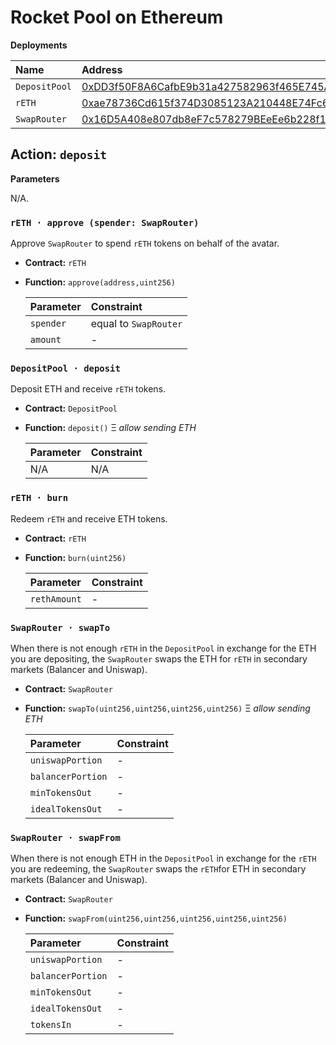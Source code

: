 # Rocket Pool on Ethereum

**Deployments**

| Name          | Address                                                                                                               |
| :------------ | :-------------------------------------------------------------------------------------------------------------------- |
| `DepositPool` | [0xDD3f50F8A6CafbE9b31a427582963f465E745AF8](https://etherscan.io/address/0xDD3f50F8A6CafbE9b31a427582963f465E745AF8) |
| `rETH`        | [0xae78736Cd615f374D3085123A210448E74Fc6393](https://etherscan.io/address/0xae78736Cd615f374D3085123A210448E74Fc6393) |
| `SwapRouter`  | [0x16D5A408e807db8eF7c578279BEeEe6b228f1c1C](https://etherscan.io/address/0x16D5A408e807db8eF7c578279BEeEe6b228f1c1C) |

## Action: `deposit`

**Parameters**

N/A.

### `rETH · approve (spender: SwapRouter)`

Approve `SwapRouter` to spend `rETH` tokens on behalf of the avatar.

- **Contract:** `rETH`
- **Function:** `approve(address,uint256)`

  | Parameter | Constraint            |
  | :-------- | :-------------------- |
  | `spender` | equal to `SwapRouter` |
  | `amount`  | -                     |

### `DepositPool · deposit`

Deposit ETH and receive `rETH` tokens.

- **Contract:** `DepositPool`
- **Function:** `deposit()` Ξ _allow sending ETH_

  | Parameter | Constraint |
  | :-------- | :--------- |
  | N/A       | N/A        |

### `rETH · burn`

Redeem `rETH` and receive ETH tokens.

- **Contract:** `rETH`
- **Function:** `burn(uint256)`

  | Parameter    | Constraint |
  | :----------- | :--------- |
  | `rethAmount` | -          |

### `SwapRouter · swapTo`

When there is not enough `rETH` in the `DepositPool` in exchange for the ETH you are depositing, the `SwapRouter` swaps the ETH for `rETH` in secondary markets (Balancer and Uniswap).

- **Contract:** `SwapRouter`
- **Function:** `swapTo(uint256,uint256,uint256,uint256)` Ξ _allow sending ETH_

  | Parameter         | Constraint |
  | :---------------- | :--------- |
  | `uniswapPortion`  | -          |
  | `balancerPortion` | -          |
  | `minTokensOut`    | -          |
  | `idealTokensOut`  | -          |

### `SwapRouter · swapFrom`

When there is not enough ETH in the `DepositPool` in exchange for the `rETH` you are redeeming, the `SwapRouter` swaps the `rETH`for ETH in secondary markets (Balancer and Uniswap).

- **Contract:** `SwapRouter`
- **Function:** `swapFrom(uint256,uint256,uint256,uint256,uint256)`

  | Parameter         | Constraint |
  | :---------------- | :--------- |
  | `uniswapPortion`  | -          |
  | `balancerPortion` | -          |
  | `minTokensOut`    | -          |
  | `idealTokensOut`  | -          |
  | `tokensIn`        | -          |
